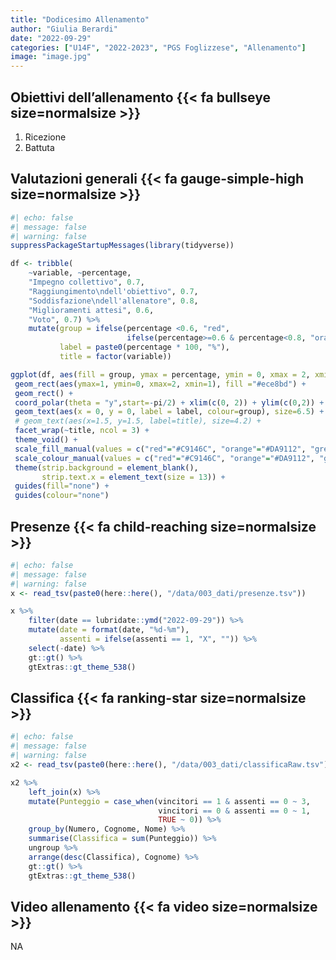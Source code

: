 ```yaml
---
title: "Dodicesimo Allenamento"
author: "Giulia Berardi"
date: "2022-09-29"
categories: ["U14F", "2022-2023", "PGS Foglizzese", "Allenamento"]
image: "image.jpg"
---
```



## Obiettivi dell'allenamento  {{< fa bullseye size=normalsize >}}

1. Ricezione     
1. Battuta 

## Valutazioni generali {{< fa gauge-simple-high size=normalsize >}}

```r
#| echo: false
#| message: false
#| warning: false
suppressPackageStartupMessages(library(tidyverse))

df <- tribble(
    ~variable, ~percentage,
    "Impegno collettivo", 0.7,
    "Raggiungimento\ndell'obiettivo", 0.7,
    "Soddisfazione\ndell'allenatore", 0.8,
    "Miglioramenti attesi", 0.6,
    "Voto", 0.7) %>% 
    mutate(group = ifelse(percentage <0.6, "red",
                          ifelse(percentage>=0.6 & percentage<0.8, "orange","green")),
           label = paste0(percentage * 100, "%"),
           title = factor(variable))

ggplot(df, aes(fill = group, ymax = percentage, ymin = 0, xmax = 2, xmin = 1)) +
 geom_rect(aes(ymax=1, ymin=0, xmax=2, xmin=1), fill ="#ece8bd") +
 geom_rect() + 
 coord_polar(theta = "y",start=-pi/2) + xlim(c(0, 2)) + ylim(c(0,2)) +
 geom_text(aes(x = 0, y = 0, label = label, colour=group), size=6.5) +
 # geom_text(aes(x=1.5, y=1.5, label=title), size=4.2) + 
 facet_wrap(~title, ncol = 3) +
 theme_void() +
 scale_fill_manual(values = c("red"="#C9146C", "orange"="#DA9112", "green"="#129188")) +
 scale_colour_manual(values = c("red"="#C9146C", "orange"="#DA9112", "green"="#129188")) +
 theme(strip.background = element_blank(),
       strip.text.x = element_text(size = 13)) +
 guides(fill="none") +
 guides(colour="none")
```

## Presenze {{< fa child-reaching size=normalsize >}}

```r
#| echo: false
#| message: false
#| warning: false
x <- read_tsv(paste0(here::here(), "/data/003_dati/presenze.tsv"))

x %>% 
    filter(date == lubridate::ymd("2022-09-29")) %>%
    mutate(date = format(date, "%d-%m"),
           assenti = ifelse(assenti == 1, "X", "")) %>% 
    select(-date) %>% 
    gt::gt() %>% 
    gtExtras::gt_theme_538() 
```

## Classifica {{< fa ranking-star size=normalsize >}}

```r
#| echo: false
#| message: false
#| warning: false
x2 <- read_tsv(paste0(here::here(), "/data/003_dati/classificaRaw.tsv"))

x2 %>%
    left_join(x) %>% 
    mutate(Punteggio = case_when(vincitori == 1 & assenti == 0 ~ 3,
                                 vincitori == 0 & assenti == 0 ~ 1,
                                 TRUE ~ 0)) %>% 
    group_by(Numero, Cognome, Nome) %>% 
    summarise(Classifica = sum(Punteggio)) %>% 
    ungroup %>% 
    arrange(desc(Classifica), Cognome) %>% 
    gt::gt() %>% 
    gtExtras::gt_theme_538()

```





## Video allenamento {{< fa video size=normalsize >}}

NA